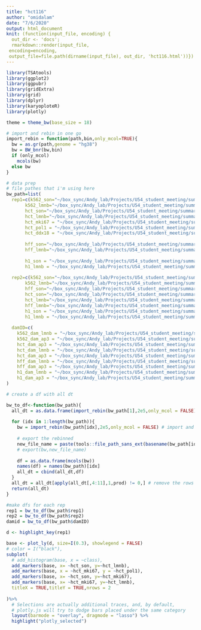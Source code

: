 ```yaml
---
title: "hct116"
author: "omidalam"
date: "7/6/2020"
output: html_document
knit: (function(input_file, encoding) {
  out_dir <- 'docs';
  rmarkdown::render(input_file,
 encoding=encoding,
 output_file=file.path(dirname(input_file), out_dir, 'hct116.html'))})
---
```


```r
library(TSAtools)
library(ggplot2)
library(ggpubr)
library(gridExtra)
library(grid)
library(dplyr)
library(karyoploteR)
library(plotly)

theme = theme_bw(base_size = 18)
```


```r
# import and rebin in one go
import_rebin = function(path,bin,only_mcol=TRUE){
  bw = as.gr(path,genome = "hg38")
  bw = BW_bnr(bw,bin)
  if (only_mcol)
    mcols(bw)
  else bw
}
```
```r
# data prep 
# file pathes that i'm using here
bw_path=list(
  rep1=c(k562_son="~/box_sync/Andy_lab/Projects/U54_student_meeting/summary_paper/reference_data/k562/TSA_Seq/25kb/K562_SON_TSA_25kb_hg38_rep1_201911condE.bw",
       k562_lmnb="~/box_sync/Andy_lab/Projects/U54_student_meeting/summary_paper/reference_data/k562/TSA_Seq/25kb/K562_LMNB_TSA_25kb_hg38_rep1_201508condA.bw",
       hct_son="~/box_sync/Andy_lab/Projects/U54_student_meeting/summary_paper/reference_data/hct116/TSA_Seq/25kb/HCT116_SON_TSA_25kb_hg38_rep1_201711condE.bw",
       hct_lmnb="~/box_sync/Andy_lab/Projects/U54_student_meeting/summary_paper/reference_data/hct116/TSA_Seq/25kb/HCT116_LMNB1_TSA_25kb_hg38_rep1_201806condA.bw",
       hct_mki67 = "~/box_sync/Andy_lab/Projects/U54_student_meeting/summary_paper/reference_data/hct116/TSA_Seq/25kb/HCT116_MKI67IP_TSA_25kb_hg38_rep1_201907condC.bw",
       hct_pol1 = "~/box_sync/Andy_lab/Projects/U54_student_meeting/summary_paper/reference_data/hct116/TSA_Seq/25kb/HCT116_PolR1E_TSA_25kb_hg38_rep1_201903condC.bw",
       hct_ddx18 = "~/box_sync/Andy_lab/Projects/U54_student_meeting/summary_paper/reference_data/hct116/TSA_Seq/25kb/HCT116_DDX18_TSA_25kb_hg38_rep1_201903condC.bw",
       
       hff_son="~/box_sync/Andy_lab/Projects/U54_student_meeting/summary_paper/reference_data/hff/TSA_Seq/25kb/HFFc6_SON_TSA_25kb_hg38_rep1_201806condE.bw",
       hff_lmnb="~/box_sync/Andy_lab/Projects/U54_student_meeting/summary_paper/reference_data/hff/TSA_Seq/25kb/HFFc6_LMNB1_TSA_25kb_hg38_rep1_201810condAI.bw",
       
       h1_son = "~/box_sync/Andy_lab/Projects/U54_student_meeting/summary_paper/reference_data/h1esc/TSA_Seq/25kb/H1_SON_TSA_25kb_hg38_rep1_201807condE.bw",
       h1_lmnb = "~/box_sync/Andy_lab/Projects/U54_student_meeting/summary_paper/reference_data/h1esc/TSA_Seq/25kb/H1_LMNB1_TSA_25kb_hg38_rep1_201810condAI.bw"),
  
  rep2=c(k562_son="~/box_sync/Andy_lab/Projects/U54_student_meeting/summary_paper/reference_data/k562/TSA_Seq/25kb/K562_SON_TSA_25kb_hg38_rep2_201610condE.bw",
       k562_lmnb="~/box_sync/Andy_lab/Projects/U54_student_meeting/summary_paper/reference_data/k562/TSA_Seq/25kb/K562_LMNB_TSA_25kb_hg38_rep1_201712condA.bw",
       hff_son="~/box_sync/Andy_lab/Projects/U54_student_meeting/summary_paper/reference_data/hff/TSA_Seq/25kb/HFFc6_SON_TSA_25kb_hg38_rep2_201711condE.bw",
       hct_son="~/box_sync/Andy_lab/Projects/U54_student_meeting/summary_paper/reference_data/hct116/TSA_Seq/25kb/HCT116_SON_TSA_25kb_hg38_rep2_201803condE.bw",
       hct_lmnb="~/box_sync/Andy_lab/Projects/U54_student_meeting/summary_paper/reference_data/hct116/TSA_Seq/25kb/HCT116_LMNB1_TSA_25kb_hg38_rep2_201806condA.bw",
       hff_lmnb="~/box_sync/Andy_lab/Projects/U54_student_meeting/summary_paper/reference_data/hff/TSA_Seq/25kb/HFFc6_LMNB1_TSA_25kb_hg38_rep2_201810condAI.bw",
       h1_son = "~/box_sync/Andy_lab/Projects/U54_student_meeting/summary_paper/reference_data/h1esc/TSA_Seq/25kb/H1_SON_TSA_25kb_hg38_rep2_201807condE.bw",
       h1_lmnb = "~/box_sync/Andy_lab/Projects/U54_student_meeting/summary_paper/reference_data/h1esc/TSA_Seq/25kb/H1_LMNB1_TSA_25kb_hg38_rep2_201903condAI.bw"),
  
  damID=c(
    k562_dam_lmnb = "~/box_sync/Andy_lab/Projects/U54_student_meeting/summary_paper/reference_data/k562/DamID/25kb/K562_LMNB1_DAMID_25kb_hg38_combined.bw",
    k562_dam_ap3 = "~/box_sync/Andy_lab/Projects/U54_student_meeting/summary_paper/reference_data/k562/DamID/25kb/K562_4xAP3_DAMID_25kb_hg38_combined.bw",
    hct_dam_ap3 = "~/box_sync/Andy_lab/Projects/U54_student_meeting/summary_paper/reference_data/hct116/DamID/25kb/HCT116_4xAP3_DAMID_25kb_hg38_combined.bw", 
    hct_dam_lmnb = "~/box_sync/Andy_lab/Projects/U54_student_meeting/summary_paper/reference_data/hct116/DamID/25kb/HCT116_LMNB1_DAMID_25kb_hg38_combined.bw",
    hct_dam_ap3 = "~/box_sync/Andy_lab/Projects/U54_student_meeting/summary_paper/reference_data/hct116/DamID/25kb/HCT116_4xAP3_DAMID_25kb_hg38_combined.bw",
    hff_dam_lmnb = "~/box_sync/Andy_lab/Projects/U54_student_meeting/summary_paper/reference_data/hff/DamID/25kb/HFF_LMNB1_DAMID_25kb_hg38_combined.bw",
    hff_dam_ap3 = "~/box_sync/Andy_lab/Projects/U54_student_meeting/summary_paper/reference_data/hff/DamID/25kb/HFF_4xAP3_DAMID_25kb_hg38_combined.bw",
    h1_dam_lmnb = "~/box_sync/Andy_lab/Projects/U54_student_meeting/summary_paper/reference_data/h1esc/DamID/25kb/H1_LMNB1_DAMID_25kb_hg38_combined.bw",
    h1_dam_ap3 = "~/box_sync/Andy_lab/Projects/U54_student_meeting/summary_paper/reference_data/h1esc/DamID/25kb/H1_4xAP3_DAMID_25kb_hg38_combined.bw")
)

# create a df with all dt

bw_to_df<-function(bw_path){
  all_dt = as.data.frame(import_rebin(bw_path[1],2e5,only_mcol = FALSE))[,c("seqnames","start","end")]
  
  for (idx in 1:length(bw_path)){
    bw = import_rebin(bw_path[idx],2e5,only_mcol = FALSE) # import and rebin
    
    # export the rebinned
    new_file_name = paste(tools::file_path_sans_ext(basename(bw_path[idx])),"_200kb",".bw",sep='')
    # export(bw,new_file_name)
    
    df = as.data.frame(mcols(bw))
    names(df) = names(bw_path)[idx]
    all_dt = cbind(all_dt,df)
  }
  all_dt = all_dt[apply(all_dt[,4:11],1,prod) != 0,] # remove the rows that have at least a zero
  return(all_dt)
}

```

```r
#make dfs for each rep
rep1 = bw_to_df(bw_path$rep1)
rep2 = bw_to_df(bw_path$rep2)
damid = bw_to_df(bw_path$damID)
```

```r
d <- highlight_key(rep1)

base <- plot_ly(d, size=I(0.3), showlegend = FALSE)
# color = I("black"),
subplot(
  # add_histogram(base, x = ~class),
  add_markers(base, x= ~hct_son, y=~hct_lmnb),
  add_markers(base, x = ~hct_mki67, y = ~hct_pol1),
  add_markers(base, x= ~hct_son, y=~hct_mki67),
  add_markers(base, x= ~hct_mki67, y=~hct_lmnb),
  titleX = TRUE,titleY = TRUE,nrows = 2
  
)%>%
  # Selections are actually additional traces, and, by default, 
  # plotly.js will try to dodge bars placed under the same category
  layout(barmode = "overlay", dragmode = "lasso") %>%
  highlight("plotly_selected")
```

